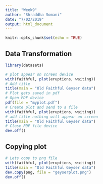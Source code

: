 ```yaml
---
title: "Week9"
author: "Shraddha Somani"
date: "7/02/2019"
output: html_document
---
```


```r
knitr::opts_chunk$set(echo = TRUE)
```

## Data Transformation


```r
library(datasets)
```

```r
# plot appear on screen device
with(faithful, plot(eruptions, waiting)) 
# Add title
title(main = "Old Faithful Geyser data")
# Plot gets saved in pdf 
# Open PDF device
pdf(file = "myplot.pdf")  
# Create plot and send to a file
with(faithful, plot(eruptions, waiting))  
# add title nothing will appear on screen
title(main = "Old Faithful Geyser data")
# Close PDF file device
dev.off()
```

## Copying plot

```r
# Lets copy to png file
with(faithful, plot(eruptions, waiting))
title(main = "Old Faithful Geyser data") 
dev.copy(png, file = "geyserplot.png")
dev.off()
```